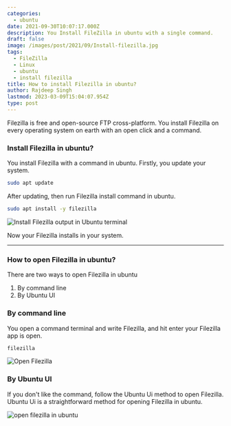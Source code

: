 ```yaml
---
categories:
  - ubuntu
date: 2021-09-30T10:07:17.000Z
description: You Install FileZilla in ubuntu with a single command.
draft: false
image: /images/post/2021/09/Install-filezilla.jpg
tags:
  - FileZilla
  - Linux
  - ubuntu
  - install filezilla
title: How to install Filezilla in ubuntu?
author: Rajdeep Singh
lastmod: 2023-03-09T15:04:07.954Z
type: post
---
```


Filezilla is free and open-source FTP cross-platform. You install Filezilla on
every operating system on earth with an open click and a command.

### Install Filezilla in ubuntu?

You install Filezilla with a command in ubuntu. Firstly, you update your system.

```bash
sudo apt update
```

After updating, then run Filezilla install command in ubuntu.

```bash
sudo apt install -y filezilla
```

![Install Filezilla output in Ubuntu terminal](/images/post/2021/09/install-file-zilla.png "Install Filezilla output in Ubuntu terminal")

Now your Filezilla installs in your system.

---

### How to open Filezilla in ubuntu?

There are two ways to open Filezilla in ubuntu

1. By command line
2. By Ubuntu UI

### By command line

You open a command terminal and write Filezilla, and hit enter your Filezilla
app is open.

```bash
filezilla
```

![Open Filezilla](/images/post/2021/09/open-filezilla.png "Open Filezilla")

### By Ubuntu UI

If you don't like the command, follow the Ubuntu Ui method to open Filezilla.
Ubuntu Ui is a straightforward method for opening Filezilla in ubuntu.

![open filezilla in ubuntu](/images/post/2021/09/open-filezilla-in-ubantu.png "open filezilla in ubuntu")
